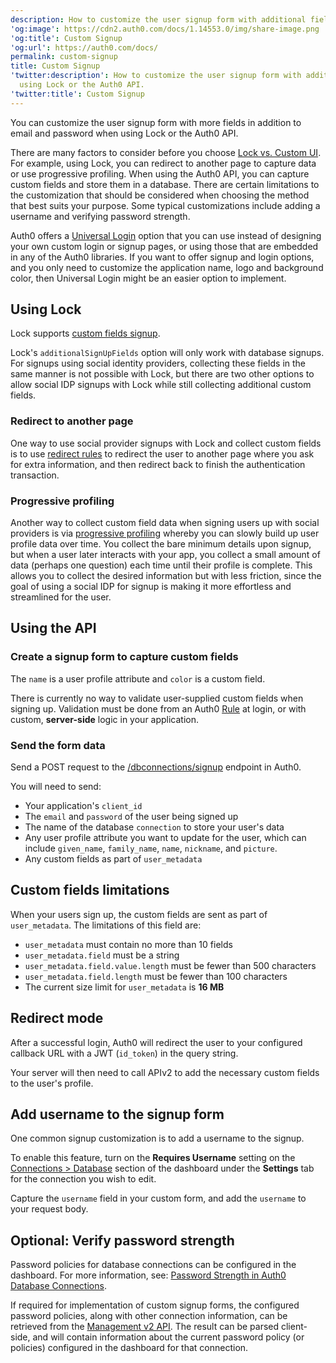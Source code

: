 ```yaml
---
description: How to customize the user signup form with additional fields using Lock or the Auth0 API.
'og:image': https://cdn2.auth0.com/docs/1.14553.0/img/share-image.png
'og:title': Custom Signup
'og:url': https://auth0.com/docs/
permalink: custom-signup
title: Custom Signup
'twitter:description': How to customize the user signup form with additional fields
  using Lock or the Auth0 API.
'twitter:title': Custom Signup
---
```

You can customize the user signup form with more fields in addition to email and password when using Lock or the Auth0 API.

There are many factors to consider before you choose [Lock vs. Custom UI](/docs/customize/login-pages/classic-login/customize-with-lock-sdk). For example, using Lock, you can redirect to another page to capture data or use progressive profiling. When using the Auth0 API, you can capture custom fields and store them in a database. There are certain limitations to the customization that should be considered when choosing the method that best suits your purpose. Some typical customizations include adding a username and verifying password strength.

<Card title="Universal Login recommended">

Auth0 offers a [Universal Login](/docs/authenticate/login/auth0-universal-login) option that you can use instead of designing your own custom login or signup pages, or using those that are embedded in any of the Auth0 libraries. If you want to offer signup and login options, and you only need to customize the application name, logo and background color, then Universal Login might be an easier option to implement.

</Card>

## Using Lock

Lock supports [custom fields signup](/docs/libraries/lock/lock-configuration).

Lock's `additionalSignUpFields` option will only work with database signups. For signups using social <Tooltip tip="Identity Provider (IdP): Service that stores and manages digital identities." cta="View Glossary" href="/docs/glossary?term=identity+providers">identity providers</Tooltip>, collecting these fields in the same manner is not possible with Lock, but there are two other options to allow social IDP signups with Lock while still collecting additional custom fields.

### Redirect to another page

One way to use social provider signups with Lock and collect custom fields is to use [redirect rules](/docs/customize/rules/redirect-users) to redirect the user to another page where you ask for extra information, and then redirect back to finish the authentication transaction.

### Progressive profiling

Another way to collect custom field data when signing users up with social providers is via [progressive profiling](/docs/manage-users/user-accounts/user-profiles/progressive-profiling) whereby you can slowly build up user profile data over time. You collect the bare minimum details upon signup, but when a user later interacts with your app, you collect a small amount of data (perhaps one question) each time until their profile is complete. This allows you to collect the desired information but with less friction, since the goal of using a social IDP for signup is making it more effortless and streamlined for the user.

## Using the API

### Create a signup form to capture custom fields

The `name` is a user profile attribute and `color` is a custom field.

There is currently no way to validate user-supplied custom fields when signing up. Validation must be done from an Auth0 [Rule](/docs/customize/rules) at login, or with custom, **server-side** logic in your application.

### Send the form data

Send a POST request to the [/dbconnections/signup](https://auth0.com/docs/api/authentication/reference#signup) endpoint in Auth0.

You will need to send:

* Your application's `client_id`
* The `email` and `password` of the user being signed up
* The name of the database `connection` to store your user's data
* Any user profile attribute you want to update for the user, which can include `given_name`, `family_name`, `name`, `nickname`, and `picture`.
* Any custom fields as part of `user_metadata`

## Custom fields limitations

When your users sign up, the custom fields are sent as part of `user_metadata`. The limitations of this field are:

* `user_metadata` must contain no more than 10 fields
* `user_metadata.field` must be a string
* `user_metadata.field.value.length` must be fewer than 500 characters
* `user_metadata.field.length` must be fewer than 100 characters
* The current size limit for `user_metadata` is **16 MB**

## Redirect mode

After a successful login, Auth0 will redirect the user to your configured callback URL with a <Tooltip tip="JSON Web Token (JWT): Standard ID Token format (and often Access Token format) used to represent claims securely between two parties." cta="View Glossary" href="/docs/glossary?term=JWT">JWT</Tooltip> (`id_token`) in the query string.

Your server will then need to call APIv2 to add the necessary custom fields to the user's profile.

## Add username to the signup form

One common signup customization is to add a username to the signup.

To enable this feature, turn on the **Requires Username** setting on the [Connections > Database](https://manage.auth0.com/#/connections/database/) section of the dashboard under the **Settings** tab for the connection you wish to edit.

Capture the `username` field in your custom form, and add the `username` to your request body.

## Optional: Verify password strength

Password policies for database connections can be configured in the dashboard. For more information, see: [Password Strength in Auth0 Database Connections](/docs/authenticate/database-connections/password-strength).

If required for implementation of custom signup forms, the configured password policies, along with other connection information, can be retrieved from the [Management v2 API](https://auth0.com/docs/api/management/v2#!/Connections/get_connections_by_id). The result can be parsed client-side, and will contain information about the current password policy (or policies) configured in the dashboard for that connection.